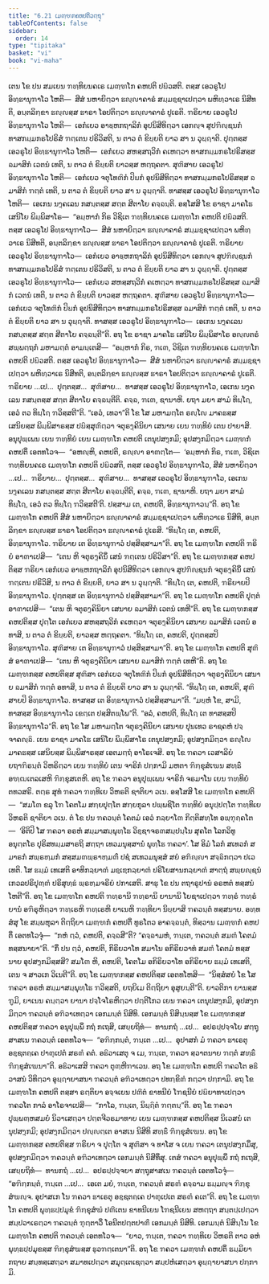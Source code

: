 ```yaml
---
title: "6.21 ເມຓ຺ຑກຄຫປຕິວຕ຺ຖຸ"
tableOfContents: false
sidebar:
  order: 14
type: "tipitaka"
basket: "vi"
book: "vi-maha"
---
```



<DynamicBreadcrumb />

<Division number="296" book="vi-maha">

<Paragraph number="1343" book="vi-maha">
ເຕນ ໂຂ ປນ ສມເຍນ ຠທ຺ທິຍນຄເຣ ເມຓ຺ຑໂກ ຄຫປຕິ ປຏິວສຕິ. ຕສ຺ສ ເອວຣູໂປ ອິທ຺ຘານຸຠາໂວ ໂຫຕິ—  ສີສໍ ນຫາຍິຕ຺ວາ ຘຎ຺ຎາຄາຣໍ ສມ຺ມຊ຺ຊາເປຕ຺ວາ ພຫິທ຺ວາເຣ ນິສີທຕິ, ອນ຺ຕລິກ຺ຂາ ຘຎ຺ຎສ຺ສ ຘາຣາ ໂອປຕິຕ຺ວາ ຘຎ຺ຎາຄາຣໍ ປູເຣຕິ. ຠຣິຍາຍ ເອວຣູໂປ ອິທ຺ຘານຸຠາໂວ ໂຫຕິ—  ເອກໍເຍວ ອາຬ຺ຫກຖາລິກໍ ອຸປນິສີທິຕ຺ວາ ເອກຎ຺ຈ ສູປຠິຎ຺ຊນກໍ ທາສກມ຺ມກຣໂປຣິສໍ ຠຕ຺ເຕນ ປຣິວິສຕິ, ນ ຕາວ ຕໍ ຂິຍ຺ຍຕິ ຍາວ ສາ ນ ວຸຏ຺ຐາຕິ. ປຸຕ຺ຕສ຺ສ ເອວຣູໂປ ອິທ຺ຘານຸຠາໂວ ໂຫຕິ—  ເອກໍເຍວ ສຫສ຺ສຖວິກໍ ຄເຫຕ຺ວາ ທາສກມ຺ມກຣໂປຣິສສ຺ສ ຉມາສິກໍ ເວຕນໍ ເທຕິ, ນ ຕາວ ຕໍ ຂິຍ຺ຍຕິ ຍາວສ຺ສ ຫຕ຺ຖຄຕາ. ສຸຓິສາຍ ເອວຣູໂປ ອິທ຺ຘານຸຠາໂວ ໂຫຕິ—  ເອກໍເຍວ ຈຕຸໂທຓິກໍ ປິຏກໍ ອຸປນິສີທິຕ຺ວາ ທາສກມ຺ມກຣໂປຣິສສ຺ສ ຉມາສິກໍ ຠຕ຺ຕໍ ເທຕິ, ນ ຕາວ ຕໍ ຂິຍ຺ຍຕິ ຍາວ ສາ ນ ວຸຏ຺ຐາຕິ. ທາສສ຺ສ ເອວຣູໂປ ອິທ຺ຘານຸຠາໂວ ໂຫຕິ—  ເອເກນ ນງ຺ຄເລນ ກສນ຺ຕສ຺ສ ສຕ຺ຕ ສີຕາໂຍ ຄຈ຺ຉນ຺ຕິ.
</Paragraph>

<Paragraph number="1344" book="vi-maha">
ອສ຺ໂສສິ ໂຂ ຣາຊາ ມາຄໂຘ ເສນິໂຍ ພິມ຺ພິສາໂຣ—  “ອມ຺ຫາກໍ ກິຣ ວິຊິເຕ ຠທ຺ທິຍນຄເຣ ເມຓ຺ຑໂກ ຄຫປຕິ ປຏິວສຕິ. ຕສ຺ສ ເອວຣູໂປ ອິທ຺ຘານຸຠາໂວ—  ສີສໍ ນຫາຍິຕ຺ວາ ຘຎ຺ຎາຄາຣໍ ສມ຺ມຊ຺ຊາເປຕ຺ວາ ພຫິທ຺ວາເຣ ນິສີທຕິ, ອນ຺ຕລິກ຺ຂາ ຘຎ຺ຎສ຺ສ ຘາຣາ ໂອປຕິຕ຺ວາ ຘຎ຺ຎາຄາຣໍ ປູເຣຕິ. ຠຣິຍາຍ ເອວຣູໂປ ອິທ຺ຘານຸຠາໂວ—  ເອກໍເຍວ ອາຬ຺ຫກຖາລິກໍ ອຸປນິສີທິຕ຺ວາ ເອກຎ຺ຈ ສູປຠິຎ຺ຊນກໍ ທາສກມ຺ມກຣໂປຣິສໍ ຠຕ຺ເຕນ ປຣິວິສຕິ, ນ ຕາວ ຕໍ ຂິຍ຺ຍຕິ ຍາວ ສາ ນ ວຸຏ຺ຐາຕິ. ປຸຕ຺ຕສ຺ສ ເອວຣູໂປ ອິທ຺ຘານຸຠາໂວ—  ເອກໍເຍວ ສຫສ຺ສຖວິກໍ ຄເຫຕ຺ວາ ທາສກມ຺ມກຣໂປຣິສສ຺ສ ຉມາສິກໍ ເວຕນໍ ເທຕິ, ນ ຕາວ ຕໍ ຂິຍ຺ຍຕິ ຍາວສ຺ສ ຫຕ຺ຖຄຕາ. ສຸຓິສາຍ ເອວຣູໂປ ອິທ຺ຘານຸຠາໂວ—  ເອກໍເຍວ ຈຕຸໂທຓິກໍ ປິຏກໍ ອຸປນິສີທິຕ຺ວາ ທາສກມ຺ມກຣໂປຣິສສ຺ສ ຉມາສິກໍ ຠຕ຺ຕໍ ເທຕິ, ນ ຕາວ ຕໍ ຂິຍ຺ຍຕິ ຍາວ ສາ ນ ວຸຏ຺ຐາຕິ. ທາສສ຺ສ ເອວຣູໂປ ອິທ຺ຘານຸຠາໂວ—  ເອເກນ ນງ຺ຄເລນ ກສນ຺ຕສ຺ສ ສຕ຺ຕ ສີຕາໂຍ ຄຈ຺ຉນ຺ຕີ”ຕິ. ອຖ ໂຂ ຣາຊາ ມາຄໂຘ ເສນິໂຍ ພິມ຺ພິສາໂຣ ອຎ຺ຎຕຣໍ ສພ຺ພຕ຺ຖກໍ ມຫາມຕ຺ຕໍ ອາມນ຺ເຕສິ—  “ອມ຺ຫາກໍ ກິຣ, ຠເຓ, ວິຊິເຕ ຠທ຺ທິຍນຄເຣ ເມຓ຺ຑໂກ ຄຫປຕິ ປຏິວສຕິ. ຕສ຺ສ ເອວຣູໂປ ອິທ຺ຘານຸຠາໂວ—  ສີສໍ ນຫາຍິຕ຺ວາ ຘຎ຺ຎາຄາຣໍ ສມ຺ມຊ຺ຊາເປຕ຺ວາ ພຫິທ຺ວາເຣ ນິສີທຕິ, ອນ຺ຕລິກ຺ຂາ ຘຎ຺ຎສ຺ສ ຘາຣາ ໂອປຕິຕ຺ວາ ຘຎ຺ຎາຄາຣໍ ປູເຣຕິ. ຠຣິຍາຍ …ເປ…  ປຸຕ຺ຕສ຺ສ…  ສຸຓິສາຍ…  ທາສສ຺ສ ເອວຣູໂປ ອິທ຺ຘານຸຠາໂວ, ເອເກນ ນງ຺ຄເລນ ກສນ຺ຕສ຺ສ ສຕ຺ຕ ສີຕາໂຍ ຄຈ຺ຉນ຺ຕີຕິ. ຄຈ຺ຉ, ຠເຓ, ຊານາຫິ. ຍຖາ ມຍາ ສາມໍ ທິຏ຺ໂຐ, ເອວໍ ຕວ ທິຏ຺ໂຐ ຠວິສ຺ສຕີ”ຕິ.
</Paragraph>

</Division>
<Division number="297" book="vi-maha">

<Paragraph number="1345" book="vi-maha">
“ເອວໍ, ເທວາ”ຕິ ໂຂ ໂສ ມຫາມຕ຺ໂຕ ຣຎ຺ໂຎ ມາຄຘສ຺ສ ເສນິຍສ຺ສ ພິມ຺ພິສາຣສ຺ສ ປຏິສ຺ສຸຓິຕ຺ວາ ຈຕຸຣງ຺ຄິນິຍາ ເສນາຍ ເຍນ ຠທ຺ທິຍໍ ເຕນ ປາຍາສິ. ອນຸປຸພ຺ເພນ ເຍນ ຠທ຺ທິຍໍ ເຍນ ເມຓ຺ຑໂກ ຄຫປຕິ ເຕນຸປສງ຺ກມິ; ອຸປສງ຺ກມິຕ຺ວາ ເມຓ຺ຑກໍ ຄຫປຕິໍ ເອຕທໂວຈ—  “ອຫຎ຺ຫິ, ຄຫປຕິ, ຣຎ຺ຎາ ອາຓຕ຺ໂຕ—  ‘ອມ຺ຫາກໍ ກິຣ, ຠເຓ, ວິຊິເຕ ຠທ຺ທິຍນຄເຣ ເມຓ຺ຑໂກ ຄຫປຕິ ປຏິວສຕິ, ຕສ຺ສ ເອວຣູໂປ ອິທ຺ຘານຸຠາໂວ, ສີສໍ ນຫາຍິຕ຺ວາ …ເປ…  ຠຣິຍາຍ…  ປຸຕ຺ຕສ຺ສ…  ສຸຓິສາຍ…  ທາສສ຺ສ ເອວຣູໂປ ອິທ຺ຘານຸຠາໂວ, ເອເກນ ນງ຺ຄເລນ ກສນ຺ຕສ຺ສ ສຕ຺ຕ ສີຕາໂຍ ຄຈ຺ຉນ຺ຕີຕິ, ຄຈ຺ຉ, ຠເຓ, ຊານາຫິ. ຍຖາ ມຍາ ສາມໍ ທິຏ຺ໂຐ, ເອວໍ ຕວ ທິຏ຺ໂຐ ຠວິສ຺ສຕີ’ຕິ. ປສ຺ສາມ ເຕ, ຄຫປຕິ, ອິທ຺ຘານຸຠາວນ຺”ຕິ. ອຖ ໂຂ ເມຓ຺ຑໂກ ຄຫປຕິ ສີສໍ ນຫາຍິຕ຺ວາ ຘຎ຺ຎາຄາຣໍ ສມ຺ມຊ຺ຊາເປຕ຺ວາ ພຫິທ຺ວາເຣ ນິສີທິ, ອນ຺ຕລິກ຺ຂາ ຘຎ຺ຎສ຺ສ ຘາຣາ ໂອປຕິຕ຺ວາ ຘຎ຺ຎາຄາຣໍ ປູເຣສິ. “ທິຏ຺ໂຐ ເຕ, ຄຫປຕິ, ອິທ຺ຘານຸຠາໂວ. ຠຣິຍາຍ ເຕ ອິທ຺ຘານຸຠາວໍ ປສ຺ສິສ຺ສາມາ”ຕິ.
</Paragraph>

<Paragraph number="1346" book="vi-maha">
ອຖ ໂຂ ເມຓ຺ຑໂກ ຄຫປຕິ ຠຣິຍໍ ອາຓາເປສິ—  “ເຕນ ຫິ ຈຕຸຣງ຺ຄິນິໍ ເສນໍ ຠຕ຺ເຕນ ປຣິວິສາ”ຕິ. ອຖ ໂຂ ເມຓ຺ຑກສ຺ສ ຄຫປຕິສ຺ສ ຠຣິຍາ ເອກໍເຍວ ອາຬ຺ຫກຖາລິກໍ ອຸປນິສີທິຕ຺ວາ ເອກຎ຺ຈ ສູປຠິຎ຺ຊນກໍ ຈຕຸຣງ຺ຄິນິໍ ເສນໍ ຠຕ຺ເຕນ ປຣິວິສິ, ນ ຕາວ ຕໍ ຂິຍ຺ຍຕິ, ຍາວ ສາ ນ ວຸຏ຺ຐາຕິ. “ທິຏ຺ໂຐ ເຕ, ຄຫປຕິ, ຠຣິຍາຍປິ ອິທ຺ຘານຸຠາໂວ. ປຸຕ຺ຕສ຺ສ ເຕ ອິທ຺ຘານຸຠາວໍ ປສ຺ສິສ຺ສາມາ”ຕິ. ອຖ ໂຂ ເມຓ຺ຑໂກ ຄຫປຕິ ປຸຕ຺ຕໍ ອາຓາເປສິ—  “ເຕນ ຫິ ຈຕຸຣງ຺ຄິນິຍາ ເສນາຍ ຉມາສິກໍ ເວຕນໍ ເທຫີ”ຕິ. ອຖ ໂຂ ເມຓ຺ຑກສ຺ສ ຄຫປຕິສ຺ສ ປຸຕ຺ໂຕ ເອກໍເຍວ ສຫສ຺ສຖວິກໍ ຄເຫຕ຺ວາ ຈຕຸຣງ຺ຄິນິຍາ ເສນາຍ ຉມາສິກໍ ເວຕນໍ ອທາສິ, ນ ຕາວ ຕໍ ຂິຍ຺ຍຕິ, ຍາວສ຺ສ ຫຕ຺ຖຄຕາ. “ທິຏ຺ໂຐ ເຕ, ຄຫປຕິ, ປຸຕ຺ຕສ຺ສປິ ອິທ຺ຘານຸຠາໂວ. ສຸຓິສາຍ ເຕ ອິທ຺ຘານຸຠາວໍ ປສ຺ສິສ຺ສາມາ”ຕິ. ອຖ ໂຂ ເມຓ຺ຑໂກ ຄຫປຕິ ສຸຓິສໍ ອາຓາເປສິ—  “ເຕນ ຫິ ຈຕຸຣງ຺ຄິນິຍາ ເສນາຍ ຉມາສິກໍ ຠຕ຺ຕໍ ເທຫີ”ຕິ. ອຖ ໂຂ ເມຓ຺ຑກສ຺ສ ຄຫປຕິສ຺ສ ສຸຓິສາ ເອກໍເຍວ ຈຕຸໂທຓິກໍ ປິຏກໍ ອຸປນິສີທິຕ຺ວາ ຈຕຸຣງ຺ຄິນິຍາ ເສນາຍ ຉມາສິກໍ ຠຕ຺ຕໍ ອທາສິ, ນ ຕາວ ຕໍ ຂິຍ຺ຍຕິ ຍາວ ສາ ນ ວຸຏ຺ຐາຕິ. “ທິຏ຺ໂຐ ເຕ, ຄຫປຕິ, ສຸຓິສາຍປິ ອິທ຺ຘານຸຠາໂວ. ທາສສ຺ສ ເຕ ອິທ຺ຘານຸຠາວໍ ປສ຺ສິສ຺ສາມາ”ຕິ. “ມຍ຺ຫໍ ໂຂ, ສາມິ, ທາສສ຺ສ ອິທ຺ຘານຸຠາໂວ ເຂຕ຺ເຕ ປສ຺ສິຕພ຺ໂພ”ຕິ. “ອລໍ, ຄຫປຕິ, ທິຏ຺ໂຐ ເຕ ທາສສ຺ສປິ ອິທ຺ຘານຸຠາໂວ”ຕິ. ອຖ ໂຂ ໂສ ມຫາມຕ຺ໂຕ ຈຕຸຣງ຺ຄິນິຍາ ເສນາຍ ປຸນເທວ ຣາຊຄຫໍ ປຈ຺ຈາຄຎ຺ຉິ. ເຍນ ຣາຊາ ມາຄໂຘ ເສນິໂຍ ພິມ຺ພິສາໂຣ ເຕນຸປສງ຺ກມິ; ອຸປສງ຺ກມິຕ຺ວາ ຣຎ຺ໂຎ ມາຄຘສ຺ສ ເສນິຍສ຺ສ ພິມ຺ພິສາຣສ຺ສ ເອຕມຕ຺ຖໍ ອາໂຣເຈສິ.
</Paragraph>

</Division>
<Division number="298" book="vi-maha">

<Paragraph number="1347" book="vi-maha">
ອຖ ໂຂ ຠຄວາ ເວສາລິຍໍ ຍຖາຠິຣນ຺ຕໍ ວິຫຣິຕ຺ວາ ເຍນ ຠທ຺ທິຍໍ ເຕນ ຈາຣິກໍ ປກ຺ກາມິ ມຫຕາ ຠິກ຺ຂຸສໍເຆນ ສທ຺ຘິໍ ອຑ຺ຒເຕລເສຫິ ຠິກ຺ຂຸສເຕຫິ. ອຖ ໂຂ ຠຄວາ ອນຸປຸພ຺ເພນ ຈາຣິກໍ ຈຣມາໂນ ເຍນ ຠທ຺ທິຍໍ ຕທວສຣິ. ຕຕ຺ຣ ສຸທໍ ຠຄວາ ຠທ຺ທິເຍ ວິຫຣຕິ ຊາຕິຍາ ວເນ. ອສ຺ໂສສິ ໂຂ ເມຓ຺ຑໂກ ຄຫປຕິ—  “ສມໂຓ ຂລຸ ໂຠ ໂຄຕໂມ ສກ຺ຍປຸຕ຺ໂຕ ສກ຺ຍກຸລາ ປພ຺ພຊິໂຕ ຠທ຺ທິຍໍ ອນຸປ຺ປຕ຺ໂຕ ຠທ຺ທິເຍ ວິຫຣຕິ ຊາຕິຍາ ວເນ. ຕໍ ໂຂ ປນ ຠຄວນ຺ຕໍ ໂຄຕມໍ ເອວໍ ກລ຺ຍາໂຓ ກິຕ຺ຕິສທ຺ໂທ ອພ຺ຠຸຄ຺ຄໂຕ—  ‘ອິຕິປິ ໂສ ຠຄວາ ອຣຫໍ ສມ຺ມາສມ຺ພຸທ຺ໂຘ ວິຊ຺ຊາຈຣຓສມ຺ປນ຺ໂນ ສຸຄໂຕ ໂລກວິທູ ອນຸຕ຺ຕໂຣ ປຸຣິສທມ຺ມສາຣຖິ ສຕ຺ຖາ ເທວມນຸສ຺ສານໍ ພຸທ຺ໂຘ ຠຄວາ’. ໂສ ອິມໍ ໂລກໍ ສເທວກໍ ສມາຣກໍ ສພ຺ຣຫ຺ມກໍ ສສ຺ສມຓພ຺ຣາຫ຺ມຓິໍ ປຊໍ ສເທວມນຸສ຺ສໍ ສຍໍ ອຠິຎ຺ຎາ ສຈ຺ຉິກຕ຺ວາ ປເວເທຕິ. ໂສ ຘມ຺ມໍ ເທເສຕິ ອາທິກລ຺ຍາຓໍ ມຊ຺ເຌກລ຺ຍາຓໍ ປຣິໂຍສານກລ຺ຍາຓໍ ສາຕ຺ຖໍ ສພ຺ຍຎ຺ຊນໍ ເກວລປຣິປຸຓ຺ຓໍ ປຣິສຸທ຺ຘໍ ພ຺ຣຫ຺ມຈຣິຍໍ ປກາເສຕິ. ສາຘຸ ໂຂ ປນ ຕຖາຣູປານໍ ອຣຫຕໍ ທສ຺ສນໍ ໂຫຕີ”ຕິ.
</Paragraph>

<Paragraph number="1348" book="vi-maha">
ອຖ ໂຂ ເມຓ຺ຑໂກ ຄຫປຕິ ຠທ຺ຣານິ ຠທ຺ຣານິ ຍານານິ ໂຍຊາເປຕ຺ວາ ຠທ຺ຣໍ ຠທ຺ຣໍ ຍານໍ ອຠິຣຸຫິຕ຺ວາ ຠທ຺ເຣຫິ ຠທ຺ເຣຫິ ຍາເນຫິ ຠທ຺ທິຍາ ນິຍ຺ຍາສິ ຠຄວນ຺ຕໍ ທສ຺ສນາຍ. ອທ຺ທສໍສຸ ໂຂ ສມ຺ພຫຸລາ ຕິຕ຺ຖິຍາ ເມຓ຺ຑກໍ ຄຫປຕິໍ ທູຣໂຕວ ອາຄຈ຺ຉນ຺ຕໍ, ທິສ຺ວານ ເມຓ຺ຑກໍ ຄຫປຕິໍ ເອຕທໂວຈຸໍ—  “ກຫໍ ຕ຺ວໍ, ຄຫປຕິ, ຄຈ຺ຉສີ”ຕິ? “ຄຈ຺ຉາມຫໍ, ຠນ຺ເຕ, ຠຄວນ຺ຕໍ ສມຓໍ ໂຄຕມໍ ທສ຺ສນາຍາ”ຕິ. “ກິໍ ປນ ຕ຺ວໍ, ຄຫປຕິ, ກິຣິຍວາໂທ ສມາໂນ ອກິຣິຍວາທໍ ສມຓໍ ໂຄຕມໍ ທສ຺ສນາຍ ອຸປສງ຺ກມິສ຺ສສິ? ສມໂຓ ຫິ, ຄຫປຕິ, ໂຄຕໂມ ອກິຣິຍວາໂທ ອກິຣິຍາຍ ຘມ຺ມໍ ເທເສຕິ, ເຕນ ຈ ສາວເກ ວິເນຕີ”ຕິ. ອຖ ໂຂ ເມຓ຺ຑກສ຺ສ ຄຫປຕິສ຺ສ ເອຕທໂຫສິ—  “ນິສ຺ສໍສຍໍ ໂຂ ໂສ ຠຄວາ ອຣຫໍ ສມ຺ມາສມ຺ພຸທ຺ໂຘ ຠວິສ຺ສຕິ, ຍຖຍິເມ ຕິຕ຺ຖິຍາ ອຸສູຍນ຺ຕີ”ຕິ. ຍາວຕິກາ ຍານສ຺ສ ຠູມິ, ຍາເນນ ຄນ຺ຕ຺ວາ ຍານາ ປຈ຺ໂຈໂຣຫິຕ຺ວາ ປຕ຺ຕິໂກວ ເຍນ ຠຄວາ ເຕນຸປສງ຺ກມິ, ອຸປສງ຺ກມິຕ຺ວາ ຠຄວນ຺ຕໍ ອຠິວາເທຕ຺ວາ ເອກມນ຺ຕໍ ນິສີທິ. ເອກມນ຺ຕໍ ນິສິນ຺ນສ຺ສ ໂຂ ເມຓ຺ຑກສ຺ສ ຄຫປຕິສ຺ສ ຠຄວາ ອນຸປຸພ຺ພິໍ ກຖໍ ກເຖສິ, ເສຍ຺ຍຖິທໍ—  ທານກຖໍ …ເປ…  ອປຣປ຺ປຈ຺ຈໂຍ ສຕ຺ຖຸສາສເນ ຠຄວນ຺ຕໍ ເອຕທໂວຈ—  “ອຠິກ຺ກນ຺ຕໍ, ຠນ຺ເຕ …ເປ…  ອຸປາສກໍ ມໍ ຠຄວາ ຘາເຣຕຸ ອຊ຺ຊຕຄ຺ເຄ ປາຓຸເປຕໍ ສຣຓໍ ຄຕໍ. ອຘິວາເສຕຸ ຈ ເມ, ຠນ຺ເຕ, ຠຄວາ ສ຺ວາຕນາຍ ຠຕ຺ຕໍ ສທ຺ຘິໍ ຠິກ຺ຂຸສໍເຆນາ”ຕິ. ອຘິວາເສສິ ຠຄວາ ຕຸຓ຺ຫີຠາເວນ. ອຖ ໂຂ ເມຓ຺ຑໂກ ຄຫປຕິ ຠຄວໂຕ ອຘິວາສນໍ ວິທິຕ຺ວາ ອຸຏ຺ຐາຍາສນາ ຠຄວນ຺ຕໍ ອຠິວາເທຕ຺ວາ ປທກ຺ຂິຓໍ ກຕ຺ວາ ປກ຺ກາມິ.
</Paragraph>

<Paragraph number="1349" book="vi-maha">
ອຖ ໂຂ ເມຓ຺ຑໂກ ຄຫປຕິ ຕສ຺ສາ ຣຕ຺ຕິຍາ ອຈ຺ຈເຍນ ປຓີຕໍ ຂາທນີຍໍ ໂຠຊນີຍໍ ປຏິຍາທາເປຕ຺ວາ ຠຄວໂຕ ກາລໍ ອາໂຣຈາເປສິ—  “ກາໂລ, ຠນ຺ເຕ, ນິຏ຺ຐິຕໍ ຠຕ຺ຕນ຺”ຕິ. ອຖ ໂຂ ຠຄວາ ປຸພ຺ພຓ຺ຫສມຍໍ ນິວາເສຕ຺ວາ ປຕ຺ຕຈີວຣມາທາຍ ເຍນ ເມຓ຺ຑກສ຺ສ ຄຫປຕິສ຺ສ ນິເວສນໍ ເຕນຸປສງ຺ກມິ; ອຸປສງ຺ກມິຕ຺ວາ ປຎ຺ຎຕ຺ເຕ ອາສເນ ນິສີທິ ສທ຺ຘິໍ ຠິກ຺ຂຸສໍເຆນ. ອຖ ໂຂ ເມຓ຺ຑກສ຺ສ ຄຫປຕິສ຺ສ ຠຣິຍາ ຈ ປຸຕ຺ໂຕ ຈ ສຸຓິສາ ຈ ທາໂສ ຈ ເຍນ ຠຄວາ ເຕນຸປສງ຺ກມິໍສຸ, ອຸປສງ຺ກມິຕ຺ວາ ຠຄວນ຺ຕໍ ອຠິວາເທຕ຺ວາ ເອກມນ຺ຕໍ ນິສີທິໍສຸ. ເຕສໍ ຠຄວາ ອນຸປຸພ຺ພິໍ ກຖໍ ກເຖສິ, ເສຍ຺ຍຖິທໍ—  ທານກຖໍ …ເປ…  ອປຣປ຺ປຈ຺ຈຍາ ສຕ຺ຖຸສາສເນ ຠຄວນ຺ຕໍ ເອຕທໂວຈຸໍ—  “ອຠິກ຺ກນ຺ຕໍ, ຠນ຺ເຕ …ເປ…  ເອເຕ ມຍໍ, ຠນ຺ເຕ, ຠຄວນ຺ຕໍ ສຣຓໍ ຄຈ຺ຉາມ ຘມ຺ມຎ຺ຈ ຠິກ຺ຂຸສໍຆຎ຺ຈ. ອຸປາສເກ ໂນ ຠຄວາ ຘາເຣຕຸ ອຊ຺ຊຕຄ຺ເຄ ປາຓຸເປເຕ ສຣຓໍ ຄເຕ”ຕິ. ອຖ ໂຂ ເມຓ຺ຑໂກ ຄຫປຕິ ພຸທ຺ຘປ຺ປມຸຂໍ ຠິກ຺ຂຸສໍຆໍ ປຓີເຕນ ຂາທນີເຍນ ໂຠຊນີເຍນ ສຫຕ຺ຖາ ສນ຺ຕປ຺ເປຕ຺ວາ ສມ຺ປວາເຣຕ຺ວາ ຠຄວນ຺ຕໍ ຠຸຕ຺ຕາວິໍ ໂອນີຕປຕ຺ຕປາຓິໍ ເອກມນ຺ຕໍ ນິສີທິ. ເອກມນ຺ຕໍ ນິສິນ຺ໂນ ໂຂ ເມຓ຺ຑໂກ ຄຫປຕິ ຠຄວນ຺ຕໍ ເອຕທໂວຈ—  “ຍາວ, ຠນ຺ເຕ, ຠຄວາ ຠທ຺ທິເຍ ວິຫຣຕິ ຕາວ ອຫໍ ພຸທ຺ຘປ຺ປມຸຂສ຺ສ ຠິກ຺ຂຸສໍຆສ຺ສ ຘຸວຠຕ຺ເຕນາ”ຕິ. ອຖ ໂຂ ຠຄວາ ເມຓ຺ຑກໍ ຄຫປຕິໍ ຘມ຺ມິຍາ ກຖາຍ ສນ຺ທສ຺ເສຕ຺ວາ ສມາທເປຕ຺ວາ ສມຸຕ຺ເຕເຊຕ຺ວາ ສມ຺ປຫໍເສຕ຺ວາ ອຸຏ຺ຐາຍາສນາ ປກ຺ກາມິ.
</Paragraph>
</Division>